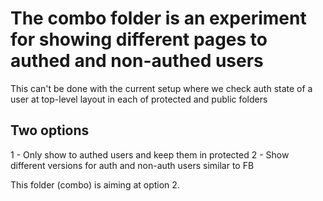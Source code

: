 # The combo folder is an experiment for showing different pages to authed and non-authed users

This can't be done with the current setup where we check auth state of a user at top-level layout in each of protected and public folders

## Two options

1 - Only show to authed users and keep them in protected
2 - Show different versions for auth and non-auth users similar to FB

This folder (combo) is aiming at option 2.
